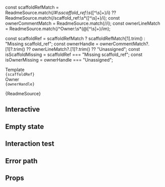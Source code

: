 
const scaffoldRefMatch =
  ReadmeSource.match(/#\s*scaffold_ref:\s*([^\s]+)/i) ??
  ReadmeSource.match(/scaffold_ref:\s*([^\s]+)/i);
const ownerCommentMatch = ReadmeSource.match(/<!--\s*_Owner:\s*(@[^\s>]+)\s*-->/i);
const ownerLineMatch = ReadmeSource.match(/^Owner:\s*(@[^\s]+)/im);

const scaffoldRef = scaffoldRefMatch ? scaffoldRefMatch[1].trim() : "Missing scaffold_ref";
const ownerHandle =
  ownerCommentMatch?.[1]?.trim() ??
  ownerLineMatch?.[1]?.trim() ??
  "Unassigned";
const isScaffoldMissing = scaffoldRef === "Missing scaffold_ref";
const isOwnerMissing = ownerHandle === "Unassigned";

<Meta of={Stories} />

<div style={{ display: "flex", gap: "1rem", marginBottom: "1rem", flexWrap: "wrap" }}>
  <div>
    <div style={{ fontSize: "0.75rem", letterSpacing: "0.08em", textTransform: "uppercase", color: "var(--text-muted-color)" }}>
      Template
    </div>
    <code style={isScaffoldMissing ? { color: "var(--color-danger-text)" } : undefined}>{scaffoldRef}</code>
  </div>
  <div>
    <div style={{ fontSize: "0.75rem", letterSpacing: "0.08em", textTransform: "uppercase", color: "var(--text-muted-color)" }}>
      Owner
    </div>
    <code style={isOwnerMissing ? { color: "var(--color-danger-text)" } : undefined}>{ownerHandle}</code>
  </div>
</div>

<Markdown>{ReadmeSource}</Markdown>

## Interactive
<Canvas>
  <Story of={Stories.Basic} />
</Canvas>

## Empty state
<Canvas>
  <Story of={Stories.EmptyState} />
</Canvas>

## Interaction test
<Canvas>
  <Story of={Stories.Interaction} />
</Canvas>

## Error path
<Canvas>
  <Story of={Stories.RetryOnError} />
</Canvas>

## Props
<ArgTypes of={Stories} />
